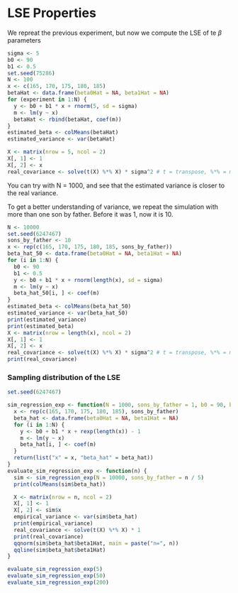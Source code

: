 
# LSE Properties
We repreat the previous experiment, but now we compute the LSE of te $\beta$ parameters

```r
sigma <- 5
b0 <- 90
b1 <- 0.5
set.seed(75286)
N <- 100
x <- c(165, 170, 175, 180, 185)
betaHat <- data.frame(beta0Hat = NA, beta1Hat = NA)
for (experiment in 1:N) {
  y <- b0 + b1 * x + rnorm(5, sd = sigma)
  m <- lm(y ~ x)
  betaHat <- rbind(betaHat, coef(m))
}
estimated_beta <- colMeans(betaHat)
estimated_variance <- var(betaHat)

X <- matrix(nrow = 5, ncol = 2)
X[, 1] <- 1
X[, 2] <- x
real_covariance <- solve(t(X) %*% X) * sigma^2 # t = transpose, %*% = matrix multiplication
```
You can try with N = 1000, and see that the estimated variance is closer to the real variance.

To get a better understanding of variance, we repeat the simulation with more than one son by father. Before it was 1, now it is 10.
```r
N <- 10000
set.seed(6247467)
sons_by_father <- 10
x <- rep(c(165, 170, 175, 180, 185, sons_by_father))
beta_hat_50 <- data.frame(beta0Hat = NA, beta1Hat = NA)
for (i in 1:N) {
  b0 <- 90
  b1 <- 0.5
  y <- b0 + b1 * x + rnorm(length(x), sd = sigma)
  m <- lm(y ~ x)
  beta_hat_50[i, ] <- coef(m)
}
estimated_beta <- colMeans(beta_hat_50)
estimated_variance <- var(beta_hat_50)
print(estimated_variance)
print(estimated_beta)
X <- matrix(nrow = length(x), ncol = 2)
X[, 1] <- 1
X[, 2] <- x
real_covariance <- solve(t(X) %*% X) * sigma^2 # t = transpose, %*% = matrix multiplication
print(real_covariance)
```
### Sampling distribution of the LSE
```r
set.seed(6247467)

sim_regression_exp <- function(N = 1000, sons_by_father = 1, b0 = 90, b1 = 0.5, sigma = 5) {
  x <- rep(c(165, 170, 175, 180, 185), sons_by_father)
  beta_hat <- data.frame(beta0Hat = NA, beta1Hat = NA)
  for (i in 1:N) {
    y <- b0 + b1 * x + rexp(length(x)) - 1
    m <- lm(y ~ x)
    beta_hat[i, ] <- coef(m)
  }
  return(list("x" = x, "beta_hat" = beta_hat))
}
evaluate_sim_regression_exp <- function(n) {
  sim <- sim_regression_exp(N = 10000, sons_by_father = n / 5)
  print(colMeans(sim$beta_hat))

  X <- matrix(nrow = n, ncol = 2)
  X[, 1] <- 1
  X[, 2] <- sim$x
  empirical_variance <- var(sim$beta_hat)
  print(empirical_variance)
  real_covariance <- solve(t(X) %*% X) * 1
  print(real_covariance)
  qqnorm(sim$beta_hat$beta1Hat, main = paste("n=", n))
  qqline(sim$beta_hat$beta1Hat)
}
```
```r
evaluate_sim_regression_exp(5)
evaluate_sim_regression_exp(50)
evaluate_sim_regression_exp(200)
```